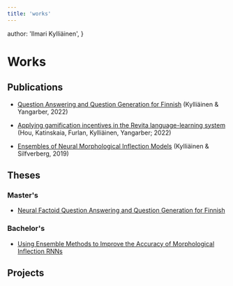 ```yaml
---
title: 'works'
---
```


  author: 'Ilmari Kylliäinen',
}


# Works

## Publications

- [Question Answering and Question Generation for Finnish](https://arxiv.org/abs/2211.13794) (Kylliäinen & Yangarber, 2022)

- [Applying gamification incentives in the Revita language-learning system](https://aclanthology.org/2022.games-1.2/) (Hou, Katinskaia, Furlan, Kylliäinen, Yangarber; 2022)

- [Ensembles of Neural Morphological Inflection Models](https://aclanthology.org/W19-6132/) (Kylliäinen & Silfverberg, 2019)

## Theses

### Master's

- [Neural Factoid Question Answering and Question Generation for Finnish](https://helda.helsinki.fi/handle/10138/344973)

### Bachelor's

- [Using Ensemble Methods to Improve the Accuracy of Morphological Inflection RNNs](https://github.com/ilmarikyl/ba-thesis/blob/master/thesis_final_version.pdf)

## Projects

<ProjectsSection />
